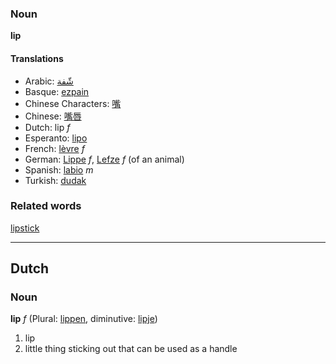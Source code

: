 ===Noun===
'''lip'''

====Translations====
*Arabic: [[شّفة]]
*Basque: [[ezpain]]
*Chinese Characters: [[嘴]]
*Chinese: [[嘴唇]]
*Dutch: lip ''f''
*Esperanto: [[lipo]]
*French: [[lèvre]] ''f''
*German: [[Lippe]] ''f'', [[Lefze]] ''f'' (of an animal)
*Spanish: [[labio]] ''m''
*Turkish: [[dudak]]

===Related words===
[[lipstick]]

----
==Dutch==
===Noun===
'''lip''' ''f'' (Plural: [[lippen]], diminutive: [[lipje]])

#lip
#little thing sticking out that can be used as a handle
